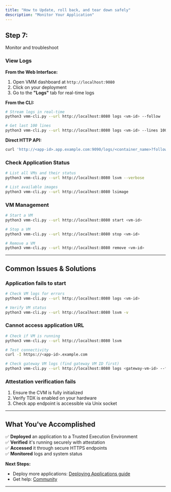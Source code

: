 ```yaml
---
title: "How to Update, roll back, and tear down safely"
description: "Monitor Your Application"
---
```


## Step 7:


Monitor and troubleshoot 

### View Logs

**From the Web Interface:**
1. Open VMM dashboard at `http://localhost:9080`
2. Click on your deployment
3. Go to the **"Logs"** tab for real-time logs

**From the CLI:**
```bash
# Stream logs in real-time
python3 vmm-cli.py --url http://localhost:8080 logs <vm-id> --follow

# Get last 100 lines
python3 vmm-cli.py --url http://localhost:8080 logs <vm-id> --lines 100
```

**Direct HTTP API:**
```bash
curl 'http://<app-id>.app.example.com:9090/logs/<container_name>?follow=true&text=true&timestamps=true'
```

### Check Application Status

```bash
# List all VMs and their status
python3 vmm-cli.py --url http://localhost:8080 lsvm --verbose

# List available images
python3 vmm-cli.py --url http://localhost:8080 lsimage
```

### VM Management

```bash
# Start a VM
python3 vmm-cli.py --url http://localhost:8080 start <vm-id>

# Stop a VM
python3 vmm-cli.py --url http://localhost:8080 stop <vm-id>

# Remove a VM
python3 vmm-cli.py --url http://localhost:8080 remove <vm-id>
```

---

## Common Issues & Solutions

### Application fails to start
```bash
# Check VM logs for errors
python3 vmm-cli.py --url http://localhost:8080 logs <vm-id>

# Verify VM status
python3 vmm-cli.py --url http://localhost:8080 lsvm -v
```

### Cannot access application URL
```bash
# Check if VM is running
python3 vmm-cli.py --url http://localhost:8080 lsvm

# Test connectivity
curl -I https://<app-id>.example.com

# Check gateway VM logs (find gateway VM ID first)
python3 vmm-cli.py --url http://localhost:8080 logs <gateway-vm-id> --follow
```

### Attestation verification fails
1. Ensure the CVM is fully initialized
2. Verify TDX is enabled on your hardware
3. Check app endpoint is accessible via Unix socket

---

## What You've Accomplished

✅ **Deployed** an application to a Trusted Execution Environment  
✅ **Verified** it's running securely with attestation  
✅ **Accessed** it through secure HTTPS endpoints  
✅ **Monitored** logs and system status  

**Next Steps:**
- Deploy more applications: [Deploying Applications guide](/docs/getting-started/first-deployment-steps/deploying-applications.mdx)
- Get help: [Community](/docs/community-section/community.mdx)

---

